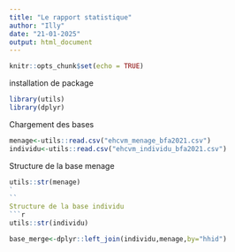 ```yaml
---
title: "Le rapport statistique"
author: "Illy"
date: "21-01-2025"
output: html_document
---
```


```r
knitr::opts_chunk$set(echo = TRUE)
```

installation de package
```r
library(utils)
library(dplyr)
```


Chargement des bases
```r
menage<-utils::read.csv("ehcvm_menage_bfa2021.csv")
individu<-utils::read.csv("ehcvm_individu_bfa2021.csv")
```
Structure de la base menage
```r
utils::str(menage)
`
``
Structure de la base individu
```r
utils::str(individu)
```

```r
base_merge<-dplyr::left_join(individu,menage,by="hhid")

```

